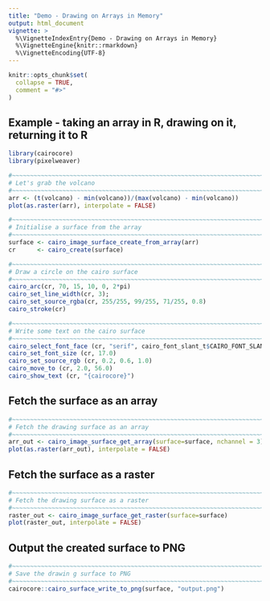 ```yaml
---
title: "Demo - Drawing on Arrays in Memory"
output: html_document
vignette: >
  %\VignetteIndexEntry{Demo - Drawing on Arrays in Memory}
  %\VignetteEngine{knitr::rmarkdown}
  %\VignetteEncoding{UTF-8}
---
```


```r
knitr::opts_chunk$set(
  collapse = TRUE,
  comment = "#>"
)
```


## Example - taking an array in R, drawing on it, returning it to R

```r
library(cairocore)
library(pixelweaver)
```




```r
#~~~~~~~~~~~~~~~~~~~~~~~~~~~~~~~~~~~~~~~~~~~~~~~~~~~~~~~~~~~~~~~~~~~~~~~~~~~~~
# Let's grab the volcano
#~~~~~~~~~~~~~~~~~~~~~~~~~~~~~~~~~~~~~~~~~~~~~~~~~~~~~~~~~~~~~~~~~~~~~~~~~~~~~
arr <- (t(volcano) - min(volcano))/(max(volcano) - min(volcano))
plot(as.raster(arr), interpolate = FALSE)
```


```r
#~~~~~~~~~~~~~~~~~~~~~~~~~~~~~~~~~~~~~~~~~~~~~~~~~~~~~~~~~~~~~~~~~~~~~~~~~~~~~
# Initialise a surface from the array
#~~~~~~~~~~~~~~~~~~~~~~~~~~~~~~~~~~~~~~~~~~~~~~~~~~~~~~~~~~~~~~~~~~~~~~~~~~~~~
surface <- cairo_image_surface_create_from_array(arr)
cr      <- cairo_create(surface)

#~~~~~~~~~~~~~~~~~~~~~~~~~~~~~~~~~~~~~~~~~~~~~~~~~~~~~~~~~~~~~~~~~~~~~~~~~~~~~
# Draw a circle on the cairo surface
#~~~~~~~~~~~~~~~~~~~~~~~~~~~~~~~~~~~~~~~~~~~~~~~~~~~~~~~~~~~~~~~~~~~~~~~~~~~~~
cairo_arc(cr, 70, 15, 10, 0, 2*pi)
cairo_set_line_width(cr, 3);
cairo_set_source_rgba(cr, 255/255, 99/255, 71/255, 0.8)
cairo_stroke(cr)

#~~~~~~~~~~~~~~~~~~~~~~~~~~~~~~~~~~~~~~~~~~~~~~~~~~~~~~~~~~~~~~~~~~~~~~~~~~~~~
# Write some text on the cairo surface
#~~~~~~~~~~~~~~~~~~~~~~~~~~~~~~~~~~~~~~~~~~~~~~~~~~~~~~~~~~~~~~~~~~~~~~~~~~~~~
cairo_select_font_face (cr, "serif", cairo_font_slant_t$CAIRO_FONT_SLANT_NORMAL, cairo_font_weight_t$CAIRO_FONT_WEIGHT_BOLD)
cairo_set_font_size (cr, 17.0)
cairo_set_source_rgb (cr, 0.2, 0.6, 1.0) 
cairo_move_to (cr, 2.0, 56.0)
cairo_show_text (cr, "{cairocore}")
```


## Fetch the surface as an array

```r
#~~~~~~~~~~~~~~~~~~~~~~~~~~~~~~~~~~~~~~~~~~~~~~~~~~~~~~~~~~~~~~~~~~~~~~~~~~~~~
# Fetch the drawing surface as an array
#~~~~~~~~~~~~~~~~~~~~~~~~~~~~~~~~~~~~~~~~~~~~~~~~~~~~~~~~~~~~~~~~~~~~~~~~~~~~~
arr_out <- cairo_image_surface_get_array(surface=surface, nchannel = 3)
plot(as.raster(arr_out), interpolate = FALSE)
```


## Fetch the surface as a raster

```r
#~~~~~~~~~~~~~~~~~~~~~~~~~~~~~~~~~~~~~~~~~~~~~~~~~~~~~~~~~~~~~~~~~~~~~~~~~~~~~
# Fetch the drawing surface as a raster
#~~~~~~~~~~~~~~~~~~~~~~~~~~~~~~~~~~~~~~~~~~~~~~~~~~~~~~~~~~~~~~~~~~~~~~~~~~~~~
raster_out <- cairo_image_surface_get_raster(surface=surface)
plot(raster_out, interpolate = FALSE)
```


## Output the created surface to PNG

```r
#~~~~~~~~~~~~~~~~~~~~~~~~~~~~~~~~~~~~~~~~~~~~~~~~~~~~~~~~~~~~~~~~~~~~~~~~~~~~~
# Save the drawin g surface to PNG
#~~~~~~~~~~~~~~~~~~~~~~~~~~~~~~~~~~~~~~~~~~~~~~~~~~~~~~~~~~~~~~~~~~~~~~~~~~~~~
cairocore::cairo_surface_write_to_png(surface, "output.png")
```






